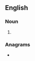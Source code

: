 ==English==

===Noun===
{{head|en|noun plural form}}

# {{plural of|afreet|lang=en}}

===Anagrams===
* {{anagrams|en|a=aeefrst|Feaster|fearest|feaster|sea fret}}